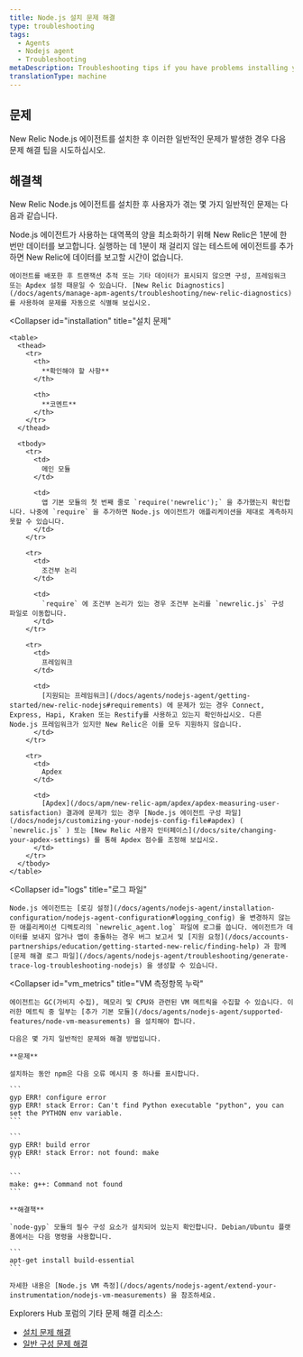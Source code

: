 ```yaml
---
title: Node.js 설치 문제 해결
type: troubleshooting
tags:
  - Agents
  - Nodejs agent
  - Troubleshooting
metaDescription: Troubleshooting tips if you have problems installing your New Relic Node.js agent.
translationType: machine
---
```


## 문제

New Relic Node.js 에이전트를 설치한 후 이러한 일반적인 문제가 발생한 경우 다음 문제 해결 팁을 시도하십시오.

## 해결책

New Relic Node.js 에이전트를 설치한 후 사용자가 겪는 몇 가지 일반적인 문제는 다음과 같습니다.

<CollapserGroup>
  <Collapser
    id="no_data"
    title="데이터가 표시되지 않음"
  >
    Node.js 에이전트가 사용하는 대역폭의 양을 최소화하기 위해 New Relic은 1분에 한 번만 데이터를 보고합니다. 실행하는 데 1분이 채 걸리지 않는 테스트에 에이전트를 추가하면 New Relic에 데이터를 보고할 시간이 없습니다.

    에이전트를 배포한 후 트랜잭션 추적 또는 기타 데이터가 표시되지 않으면 구성, 프레임워크 또는 Apdex 설정 때문일 수 있습니다. [New Relic Diagnostics](/docs/agents/manage-apm-agents/troubleshooting/new-relic-diagnostics) 를 사용하여 문제를 자동으로 식별해 보십시오.
  </Collapser>

  <Collapser
    id="installation"
    title="설치 문제"
  >
    <table>
      <thead>
        <tr>
          <th>
            **확인해야 할 사항**
          </th>

          <th>
            **코멘트**
          </th>
        </tr>
      </thead>

      <tbody>
        <tr>
          <td>
            메인 모듈
          </td>

          <td>
            앱 기본 모듈의 첫 번째 줄로 `require('newrelic');` 을 추가했는지 확인합니다. 나중에 `require` 을 추가하면 Node.js 에이전트가 애플리케이션을 제대로 계측하지 못할 수 있습니다.
          </td>
        </tr>

        <tr>
          <td>
            조건부 논리
          </td>

          <td>
            `require` 에 조건부 논리가 있는 경우 조건부 논리를 `newrelic.js` 구성 파일로 이동합니다.
          </td>
        </tr>

        <tr>
          <td>
            프레임워크
          </td>

          <td>
            [지원되는 프레임워크](/docs/agents/nodejs-agent/getting-started/new-relic-nodejs#requirements) 에 문제가 있는 경우 Connect, Express, Hapi, Kraken 또는 Restify를 사용하고 있는지 확인하십시오. 다른 Node.js 프레임워크가 있지만 New Relic은 이를 모두 지원하지 않습니다.
          </td>
        </tr>

        <tr>
          <td>
            Apdex
          </td>

          <td>
            [Apdex](/docs/apm/new-relic-apm/apdex/apdex-measuring-user-satisfaction) 결과에 문제가 있는 경우 [Node.js 에이전트 구성 파일](/docs/nodejs/customizing-your-nodejs-config-file#apdex) ( `newrelic.js` ) 또는 [New Relic 사용자 인터페이스](/docs/site/changing-your-apdex-settings) 를 통해 Apdex 점수를 조정해 보십시오.
          </td>
        </tr>
      </tbody>
    </table>
  </Collapser>

  <Collapser
    id="logs"
    title="로그 파일"
  >
    Node.js 에이전트는 [로깅 설정](/docs/agents/nodejs-agent/installation-configuration/nodejs-agent-configuration#logging_config) 을 변경하지 않는 한 애플리케이션 디렉토리의 `newrelic_agent.log` 파일에 로그를 씁니다. 에이전트가 데이터를 보내지 않거나 앱이 충돌하는 경우 버그 보고서 및 [지원 요청](/docs/accounts-partnerships/education/getting-started-new-relic/finding-help) 과 함께 [문제 해결 로그 파일](/docs/agents/nodejs-agent/troubleshooting/generate-trace-log-troubleshooting-nodejs) 을 생성할 수 있습니다.
  </Collapser>

  <Collapser
    id="vm_metrics"
    title="VM 측정항목 누락"
  >
    에이전트는 GC(가비지 수집), 메모리 및 CPU와 관련된 VM 메트릭을 수집할 수 있습니다. 이러한 메트릭 중 일부는 [추가 기본 모듈](/docs/agents/nodejs-agent/supported-features/node-vm-measurements) 을 설치해야 합니다.

    다음은 몇 가지 일반적인 문제와 해결 방법입니다.

    **문제**

    설치하는 동안 npm은 다음 오류 메시지 중 하나를 표시합니다.

    ```
    gyp ERR! configure error
    gyp ERR! stack Error: Can't find Python executable "python", you can set the PYTHON env variable.
    ```

    ```
    gyp ERR! build error
    gyp ERR! stack Error: not found: make
    ```

    ```
    make: g++: Command not found
    ```

    **해결책**

    `node-gyp` 모듈의 필수 구성 요소가 설치되어 있는지 확인합니다. Debian/Ubuntu 플랫폼에서는 다음 명령을 사용합니다.

    ```
    apt-get install build-essential
    ```

    자세한 내용은 [Node.js VM 측정](/docs/agents/nodejs-agent/extend-your-instrumentation/nodejs-vm-measurements) 을 참조하세요.
  </Collapser>
</CollapserGroup>

Explorers Hub 포럼의 기타 문제 해결 리소스:

* [설치 문제 해결](https://discuss.newrelic.com/t/node-js-troubleshooting-framework-install/108682)
* [일반 구성 문제 해결](https://discuss.newrelic.com/t/node-js-troubleshooting-framework-configuration/119977)